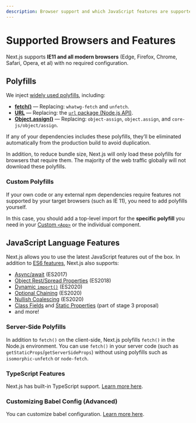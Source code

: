 ```yaml
---
description: Browser support and which JavaScript features are supported by Next.js.
---
```


# Supported Browsers and Features

Next.js supports **IE11 and all modern browsers** (Edge, Firefox, Chrome, Safari, Opera, et al) with no required configuration.

## Polyfills

We inject [widely used polyfills](https://github.com/vercel/next.js/blob/canary/packages/next-polyfill-nomodule/src/index.js), including:

- [**fetch()**](https://developer.mozilla.org/en-US/docs/Web/API/Fetch_API) — Replacing: `whatwg-fetch` and `unfetch`.
- [**URL**](https://developer.mozilla.org/en-US/docs/Web/API/URL) — Replacing: the [`url` package (Node.js API)](https://nodejs.org/api/url.html).
- [**Object.assign()**](https://developer.mozilla.org/en-US/docs/Web/JavaScript/Reference/Global_Objects/Object/assign) — Replacing: `object-assign`, `object.assign`, and `core-js/object/assign`.

If any of your dependencies includes these polyfills, they’ll be eliminated automatically from the production build to avoid duplication.

In addition, to reduce bundle size, Next.js will only load these polyfills for browsers that require them. The majority of the web traffic globally will not download these polyfills.

### Custom Polyfills

If your own code or any external npm dependencies require features not supported by your target browsers (such as IE 11), you need to add polyfills yourself.

In this case, you should add a top-level import for the **specific polyfill** you need in your [Custom `<App>`](/docs/advanced-features/custom-app.md) or the individual component.

## JavaScript Language Features

Next.js allows you to use the latest JavaScript features out of the box. In addition to [ES6 features](https://github.com/lukehoban/es6features), Next.js also supports:

- [Async/await](https://github.com/tc39/ecmascript-asyncawait) (ES2017)
- [Object Rest/Spread Properties](https://github.com/tc39/proposal-object-rest-spread) (ES2018)
- [Dynamic `import()`](https://github.com/tc39/proposal-dynamic-import) (ES2020)
- [Optional Chaining](https://github.com/tc39/proposal-optional-chaining) (ES2020)
- [Nullish Coalescing](https://github.com/tc39/proposal-nullish-coalescing) (ES2020)
- [Class Fields](https://github.com/tc39/proposal-class-fields) and [Static Properties](https://github.com/tc39/proposal-static-class-features) (part of stage 3 proposal)
- and more!

### Server-Side Polyfills

In addition to `fetch()` on the client-side, Next.js polyfills `fetch()` in the Node.js environment. You can use `fetch()` in your server code (such as `getStaticProps`/`getServerSideProps`) without using polyfills such as `isomorphic-unfetch` or `node-fetch`.

### TypeScript Features

Next.js has built-in TypeScript support. [Learn more here](/docs/basic-features/typescript.md).

### Customizing Babel Config (Advanced)

You can customize babel configuration. [Learn more here](/docs/advanced-features/customizing-babel-config.md).

